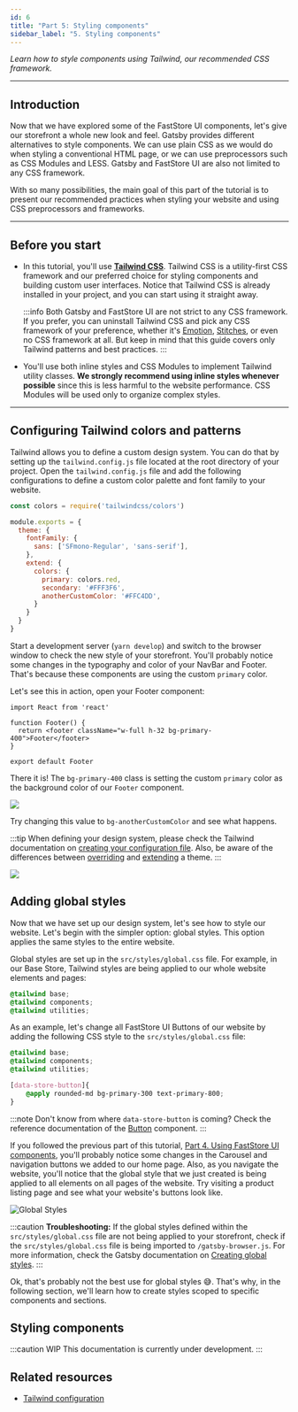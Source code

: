 ```yaml
---
id: 6
title: "Part 5: Styling components"
sidebar_label: "5. Styling components"
---
```



*Learn how to style components using Tailwind, our recommended CSS framework.*

---

## Introduction

Now that we have explored some of the FastStore UI components, let's give our storefront a whole new look and feel. Gatsby provides different alternatives to style components. We can use plain CSS as we would do when styling a conventional HTML page, or we can use preprocessors such as CSS Modules and LESS. Gatsby and FastStore UI are also not limited to any CSS framework.

With so many possibilities, the main goal of this part of the tutorial is to present our recommended practices when styling your website and using CSS preprocessors and frameworks.

----

## Before you start

- In this tutorial, you'll use [**Tailwind CSS**](https://tailwindcss.com/). Tailwind CSS is a utility-first CSS framework and our preferred choice for styling components and building custom user interfaces. Notice that Tailwind CSS is already installed in your project, and you can start using it straight away.

  :::info
  Both Gatsby and FastStore UI are not strict to any CSS framework. If you prefer, you can uninstall Tailwind CSS and pick any CSS framework of your preference, whether it's [Emotion](https://emotion.sh/docs/introduction), [Stitches](https://stitches.dev/docs/introduction), or even no CSS framework at all. But keep in mind that this guide covers only Tailwind patterns and best practices.
  :::

- You'll use both inline styles and CSS Modules to implement Tailwind utility classes. **We strongly recommend using inline styles whenever possible** since this is less harmful to the website performance. CSS Modules will be used only to organize complex styles.

---

## Configuring Tailwind colors and patterns

Tailwind allows you to define a custom design system. You can do that by setting up the `tailwind.config.js` file located at the root directory of your project. Open the `tailwind.config.js` file and add the following configurations to define a custom color palette and font family to your website.

```js title="tailwind.config.js"
const colors = require('tailwindcss/colors')

module.exports = {
  theme: {
    fontFamily: {
      sans: ['SFmono-Regular', 'sans-serif'],
    },
    extend: {
      colors: {
        primary: colors.red,
        secondary: '#FFF3F6',
        anotherCustomColor: '#FFC4DD',
      }
    }
  }
}
```

Start a development server (`yarn develop`) and switch to the browser window to check the new style of your storefront. You'll probably notice some changes in the typography and color of your NavBar and Footer. That's because these components are using the custom `primary` color.

Let's see this in action, open your Footer component:

```tsx title="src/components/common/Footer/Footer.tsx"
import React from 'react'

function Footer() {
  return <footer className="w-full h-32 bg-primary-400">Footer</footer>
}

export default Footer
```

There it is! The `bg-primary-400` class is setting the custom `primary` color as the background color of our `Footer` component.

![](/img/tutorials/gatsby/tailwind-config.png)

Try changing this value to `bg-anotherCustomColor` and see what happens.

:::tip
When defining your design system, please check the Tailwind documentation on [creating your configuration file](https://tailwindcss.com/docs/configuration). Also, be aware of the differences between [overriding](https://tailwindcss.com/docs/theme#overriding-the-default-theme) and [extending](https://tailwindcss.com/docs/theme#extending-the-default-theme) a theme.
:::

![](/img/tutorials/gatsby/custom-color.png)

## Adding global styles

Now that we have set up our design system, let's see how to style our website. Let's begin with the simpler option: global styles. This option applies the same styles to the entire website.

Global styles are set up in the `src/styles/global.css` file. For example, in our Base Store, Tailwind styles are being applied to our whole website elements and pages:

```css
@tailwind base;
@tailwind components;
@tailwind utilities;
```

As an example, let's change all FastStore UI Buttons of our website by adding the following CSS style to the `src/styles/global.css` file:

```css {5-8} title="src/styles/global.css"
@tailwind base;
@tailwind components;
@tailwind utilities;

[data-store-button]{
    @apply rounded-md bg-primary-300 text-primary-800;
}
```

:::note
Don't know from where `data-store-button` is coming? Check the reference documentation of the [Button](/reference/ui/atoms/Button) component.
:::


If you followed the previous part of this tutorial, [Part 4. Using FastStore UI components](/tutorials/gatsby/5), you'll probably notice some changes in the Carousel and navigation buttons we added to our home page. Also, as you navigate the website, you'll notice that the global style that we just created is being applied to all elements on all pages of the website. Try visiting a product listing page and see what your website's buttons look like.

![Global Styles](/img/tutorials/gatsby/global-styles.png)

:::caution
**Troubleshooting:** If the global styles defined within the `src/styles/global.css` file are not being applied to your storefront, check if the `src/styles/global.css` file is being imported to `/gatsby-browser.js`. For more information, check the Gatsby documentation on [Creating global styles](https://www.gatsbyjs.com/docs/creating-global-styles).
:::

Ok, that's probably not the best use for global styles 😅. That's why, in the following section, we'll learn how to create styles scoped to specific components and sections.

## Styling components

:::caution WIP
This documentation is currently under development.
:::

## Related resources

- [Tailwind configuration](https://tailwindcss.com/docs/configuration)
